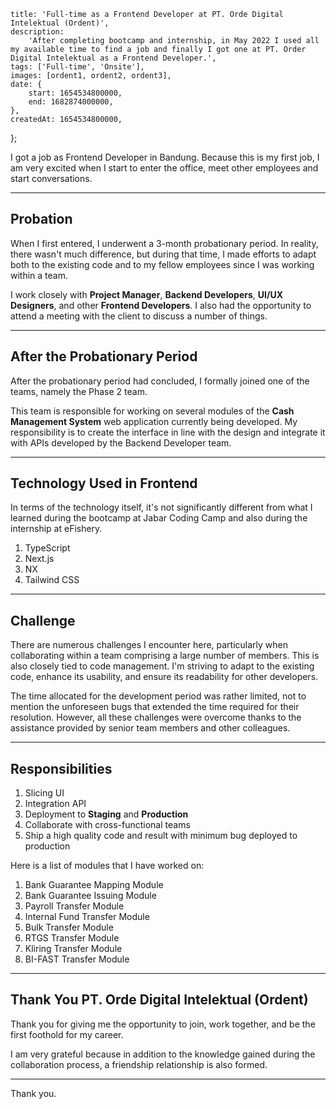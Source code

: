 
    title: 'Full-time as a Frontend Developer at PT. Orde Digital Intelektual (Ordent)',
    description:
        'After completing bootcamp and internship, in May 2022 I used all my available time to find a job and finally I got one at PT. Order Digital Intelektual as a Frontend Developer.',
    tags: ['Full-time', 'Onsite'],
    images: [ordent1, ordent2, ordent3],
    date: {
        start: 1654534800000,
        end: 1682874000000,
    },
    createdAt: 1654534800000,
};

I got a job as Frontend Developer in Bandung. Because this is my first job, I am very excited when I start to enter the office, meet other employees and start conversations.

---

## Probation

When I first entered, I underwent a 3-month probationary period. In reality, there wasn't much difference, but during that time, I made efforts to adapt both to the existing code and to my fellow employees since I was working within a team.

I work closely with **Project Manager**, **Backend Developers**, **UI/UX Designers**, and other **Frontend Developers**. I also had the opportunity to attend a meeting with the client to discuss a number of things.

---

## After the Probationary Period

After the probationary period had concluded, I formally joined one of the teams, namely the Phase 2 team.

This team is responsible for working on several modules of the **Cash Management System** web application currently being developed. My responsibility is to create the interface in line with the design and integrate it with APIs developed by the Backend Developer team.

---

## Technology Used in Frontend

In terms of the technology itself, it's not significantly different from what I learned during the bootcamp at Jabar Coding Camp and also during the internship at eFishery.

1. TypeScript
2. Next.js
3. NX
4. Tailwind CSS

---

## Challenge

There are numerous challenges I encounter here, particularly when collaborating within a team comprising a large number of members. This is also closely tied to code management. I'm striving to adapt to the existing code, enhance its usability, and ensure its readability for other developers.

The time allocated for the development period was rather limited, not to mention the unforeseen bugs that extended the time required for their resolution. However, all these challenges were overcome thanks to the assistance provided by senior team members and other colleagues.

---

## Responsibilities

1. Slicing UI
2. Integration API
3. Deployment to **Staging** and **Production**
4. Collaborate with cross-functional teams
5. Ship a high quality code and result with minimum bug deployed to production

Here is a list of modules that I have worked on:

1.  Bank Guarantee Mapping Module
2.  Bank Guarantee Issuing Module
3.  Payroll Transfer Module
4.  Internal Fund Transfer Module
5.  Bulk Transfer Module
6.  RTGS Transfer Module
7.  Kliring Transfer Module
8.  BI-FAST Transfer Module

---

## Thank You PT. Orde Digital Intelektual (Ordent)

Thank you for giving me the opportunity to join, work together, and be the first foothold for my career.

I am very grateful because in addition to the knowledge gained during the collaboration process, a friendship relationship is also formed.

---

Thank you.
